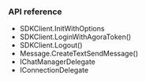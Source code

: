 <PlatformWrapper platform="unity">

### API reference​

- <Link to="{{Global.CHAT_SDK_API_UNITY}}/class_agora_chat_1_1_s_d_k_client.html#a77b332d22c4a2318a15ea127fa2f66dc">SDKClient.InitWithOptions</Link>

- <Link to="{{Global.CHAT_SDK_API_UNITY}}/class_agora_chat_1_1_s_d_k_client.html#a66ed705ea3ab6e9af1c410393f297ac0">SDKClient.LoginWithAgoraToken()</Link>

- <Link to="{{Global.CHAT_SDK_API_UNITY}}/class_agora_chat_1_1_s_d_k_client.html#a98b67e590dbe9f6253449df9e82dd0c8">SDKClient.Logout()</Link>

- <Link to="{{Global.CHAT_SDK_API_UNITY}}/class_agora_chat_1_1_message.html#aa97fe7e237c0c2c7f2fd22a206985e2b">Message.CreateTextSendMessage()</Link>

- <Link to="{{Global.CHAT_SDK_API_UNITY}}/interface_agora_chat_1_1_i_chat_manager_delegate.html">IChatManagerDelegate</Link>

- <Link to="{{Global.CHAT_SDK_API_UNITY}}/interface_agora_chat_1_1_i_connection_delegate.html">IConnectionDelegate</Link>

</PlatformWrapper>
